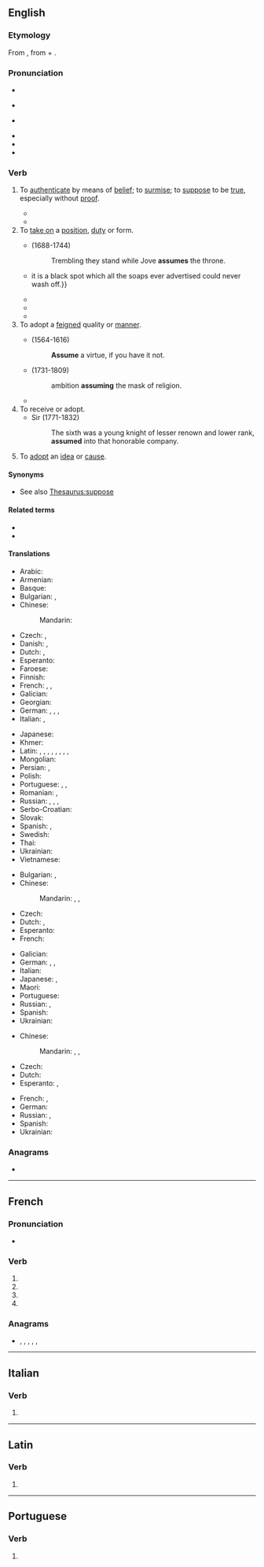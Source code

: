 {{also|assumé}}
==English==

===Etymology===
From {{etyl|la|en}} {{m|la|assūmō||accept, take}}, from {{m|la|ad-||to, towards, at}} + {{m|la|sūmō||take up, assume}}.

===Pronunciation===
* {{IPA|/əˈsjuːm/|lang=en}}
* {{a|[[yod dropping]]}} {{IPA|/əˈsuːm/|lang=en}}
* {{a|[[yod coalescence]]}} {{IPA|/əˈʃuːm/|lang=en}}
* {{audio|en-us-assume.ogg|Audio (US)|lang=en}}
* {{audio|en-uk-assume.ogg|Audio (UK)|lang=en}}
* {{rhymes|lang=en|uːm}}

===Verb===
{{en-verb|assum}}

# To [[authenticate]] by means of [[belief]]; to [[surmise]]; to [[suppose]] to be [[true]], especially without [[proof]].
#: {{ux|en|We '''assume''' that, as her parents were dentists, she knows quite a bit about dentistry.}}
#* {{quote-magazine|date=2013-06-14|author={{w|Jonathan Freedland}}
|volume=189|issue=1|page=18|magazine={{w|The Guardian Weekly}}
|title=[http://www.guardian.co.uk/commentisfree/2013/jun/07/obama-apple-google-facebook-tainted-prism Obama's once hip brand is now tainted]
|passage=Where we once sent love letters in a sealed envelope, or stuck photographs of our children in a family album, now such private material is despatched to servers and clouds operated by people we don't know and will never meet. Perhaps we '''assume''' that our name, address and search preferences will be viewed by some unseen pair of corporate eyes, probably not human, and don't mind that much.}}
#* {{seemoreCites|lang=en}}<!-- Please no more than 3–4 quotes here, further quotes only in 'Citations' (see [[WT:QUOTE]])-->
# To [[take on]] a [[position]], [[duty]] or form.
#: {{ux|en|Mr. Jones will '''assume''' the position of a lifeguard until a proper replacement is found.}}
#* {{w|Alexander Pope}} (1688-1744)
#*: Trembling they stand while Jove '''assumes''' the throne.
#* {{RQ:WBsnt IvryGt|chapter=Prologue|passage=Such a scandal as the prosecution of a brother for forgery—with a verdict of guilty—is a most truly horrible, deplorable, fatal thing. It takes the respectability out of a family perhaps at a critical moment, when the family is just '''assuming''' the robes of respectability: {{...}} it is a black spot which all the soaps ever advertised could never wash off.}}
#* {{quote-book
|year = 1967
|first = Barbara
|last = Sleigh
|authorlink = Barbara Sleigh
|title = {{w|Jessamy}}
|edition = 1993
|location = Sevenoaks, Kent
|publisher=Bloomsbury
|isbn = 0 340 19547 9
|page = 96
|url =
|passage = His unruly hair was slicked down with water, and as Jessamy introduced him to Miss Brindle his face '''assumed''' a cherubic innocence which would immediately have aroused the suspicions of anyone who knew him.
}}
#* {{quote-journal|date=August 5, 2012|author={{w|Nathan Rabin}}
|title=[http://www.avclub.com/articles/i-love-lisa,83183/ TV: Review: THE SIMPSONS (CLASSIC): “I Love Lisa”] (season 4, episode 15; originally aired 02/11/1993)
|passage=So while Ralph generally seems to inhabit a different, more glorious and joyful universe than everyone else here his yearning and heartbreak are eminently relateable. Ralph sometimes appears to be a magically demented sprite who has '''assumed''' the form of a boy, but he’s never been more poignantly, nakedly, movingly human than he is here.}}
#* {{seemoreCites|lang=en}}<!-- Please no more than 3–4 quotes here, further quotes only in 'Citations' (see [[WT:QUOTE]])-->
# To adopt a [[feigned]] quality or [[manner]].
#* {{w|William Shakespeare}} (1564-1616)
#*: '''Assume''' a virtue, if you have it not.
#* {{w|Beilby Porteus}} (1731-1809)
#*: ambition '''assuming''' the mask of religion.
#* {{seemoreCites|lang=en}}<!-- Please no more than 3–4 quotes here, further quotes only in 'Citations' (see [[WT:QUOTE]])-->
# To receive or adopt.
#* Sir {{w|Walter Scott}} (1771-1832)
#*: The sixth was a young knight of lesser renown and lower rank, '''assumed''' into that honorable company.
# To [[adopt]] an [[idea]] or [[cause]].

====Synonyms====
* See also [[Thesaurus:suppose]]

====Related terms====
* {{l|en|assumption}}
* {{l|en|assumptive}}

====Translations====
{{trans-top|to suppose to be true}}
* Arabic: {{t|ar|اِفْتَرَضَ}}
* Armenian: {{t+|hy|ենթադրել}}
* Basque: {{t-needed|eu}}
* Bulgarian: {{t+|bg|приемам|tr=priemám}}, {{t+|bg|допускам|tr=dopuskám}}
* Chinese:
*: Mandarin: {{t+|cmn|假定|tr=jiǎdìng|sc=Hani}}
* Czech: {{t+|cs|předpokládat}}, {{t+|cs|domnívat se}}
* Danish: {{t|da|antage}}, {{t|da|formode}}
* Dutch: {{t+|nl|aannemen}}, {{t+|nl|veronderstellen}}
* Esperanto: {{t+|eo|supozi}}
* Faroese: {{t|fo|halda}}
* Finnish: {{t+|fi|olettaa}}
* French: {{t+|fr|supposer}}, {{t+|fr|présupposer}}, {{t+|fr|présumer}}
* Galician: {{t|gl|supor}}
* Georgian: {{t-needed|ka}}
* German: {{t+|de|annehmen}}, {{t+|de|voraussetzen}}, {{t+|de|vermuten}}, {{t+|de|unterstellen}}
* Italian: {{t+|it|presupporre}}, {{t+|it|ritenere}}
{{trans-mid}}
* Japanese: {{t|ja|仮定する|tr=かていする, katei-suru|sc=Jpan}}
* Khmer: {{t-needed|km}}
* Latin: {{t+|la|spero}}, {{t|la|adscisco}}, {{t+|la|pono}}, {{t+|la|sumo}}, {{t|la|ascisco}}, {{t|la|adsumo}}, {{t|la|praesumo}}, {{t|la|praesumo}}, {{t|la|insumo}}
* Mongolian: {{t-needed|mn}}
* Persian: {{t+|fa|فرض کردن|tr=farz kardan}}, {{t+|fa|حدس زدن|tr=hads zadan}}
* Polish: {{t+|pl|przyjąć}}
* Portuguese: {{t+|pt|supor}}, {{t+|pt|pressupor}}, {{t+|pt|presumir}}
* Romanian: {{t+|ro|presupune}}, {{t+|ro|prepune}}
* Russian: {{t+|ru|предполага́ть|impf}}, {{t+|ru|предположи́ть|pf}}, {{t+|ru|допуска́ть|impf}}, {{t+|ru|допусти́ть|pf}}
* Serbo-Croatian: {{t+|sh|pretpostaviti}}
* Slovak: {{t|sk|predpokladať}}
* Spanish: {{t+|es|suponer}}, {{t|es|dar por sentado}}
* Swedish: {{t+|sv|anta}}
* Thai: {{t-needed|th}}
* Ukrainian: {{t|uk|припуска́ти}}
* Vietnamese: {{t+|vi|cho rằng}}
{{trans-bottom}}

{{trans-top|take on a position}}
* Bulgarian: {{t+|bg|поемам}}, {{t+|bg|заемам}}
* Chinese:
*: Mandarin: {{t+|cmn|擔任|sc=Hani}}, {{t+|cmn|担任|tr=dānrèn|sc=Hani}}, {{t+|cmn|承接|tr=chéngjiē|sc=Hani}}
* Czech: {{t|cs|zaujmout}}
* Dutch: {{t+|nl|innemen}}, {{t+|nl|aannemen}}
* Esperanto: {{t+|eo|alpreni}}
* French: {{t+|fr|assumer}}
{{trans-mid}}
* Galician: {{t|gl|asumir}}
* German: {{t+|de|annehmen}}, {{t+|de|aufnehmen}}, {{t+|de|einnehmen}}
* Italian: {{t+|it|assumere}}
* Japanese: {{t+|ja|負う|tr=おう, ou|sc=Jpan}}, {{t|ja|引き受ける|tr=ひきうける, hikiukeru|sc=Jpan}}
* Maori: {{t|mi|whakatupu}}
* Portuguese: {{t+|pt|assumir}}
* Russian: {{t+|ru|занима́ть|impf}}, {{t+|ru|заня́ть|pf}}
* Spanish: {{t+|es|asumir}}
* Ukrainian: {{t|uk|займа́ти}}
{{trans-bottom}}

{{trans-top|adopt an idea}}
* Chinese:
*: Mandarin: {{t+|cmn|採納|sc=Hani}}, {{t+|cmn|采纳|tr=cǎinà|sc=Hani}}, {{t+|cmn|接受|tr=jiēshòu|sc=Hani}}
* Czech: {{t|cs|nabrat}}
* Dutch: {{t+|nl|aannemen}}
* Esperanto: {{t+|eo|akcepti}}, {{t+|eo|alpreni}}
{{trans-mid}}
* French: {{t+|fr|adopter}}, {{t+|fr|prendre}}
* German: {{t+|de|annehmen}}
* Russian: {{t+|ru|принима́ть|impf}}, {{t+|ru|приня́ть|pf}}
* Spanish: {{t+|es|asumir}}
* Ukrainian: {{t|uk|прийма́ти}}
{{trans-bottom}}

===Anagrams===
* {{anagrams|en|Seamus|amuses}}

----

==French==

===Pronunciation===
* {{IPA|lang=fr|/a.sym/}}

===Verb===
{{head|fr|verb form}}

# {{inflection of|assumer||1|s|pres|indc|lang=fr}}
# {{inflection of|assumer||3|s|pres|indc|lang=fr}}
# {{inflection of|assumer||1|s|pres|subj|lang=fr}}
# {{inflection of|assumer||2|s|impr|lang=fr}}

===Anagrams===
* {{l|fr|amuses}}, {{l|fr|amusés}}, {{l|fr|massue}}, {{l|fr|muasse}}, {{l|fr|suâmes}}, {{l|fr|usâmes}}

----

==Italian==

===Verb===
{{head|it|verb form}}

# {{inflection of|assumere||3|s|pres|indc|lang=it}}

----

==Latin==

===Verb===
{{la-verb-form|assūme}}

# {{inflection of|assūmō||2|s|pres|actv|impr|lang=la}}

----

==Portuguese==

===Verb===
{{head|pt|verb form}}

# {{inflection of|assumir||3|s|pres|indc|lang=pt}}
